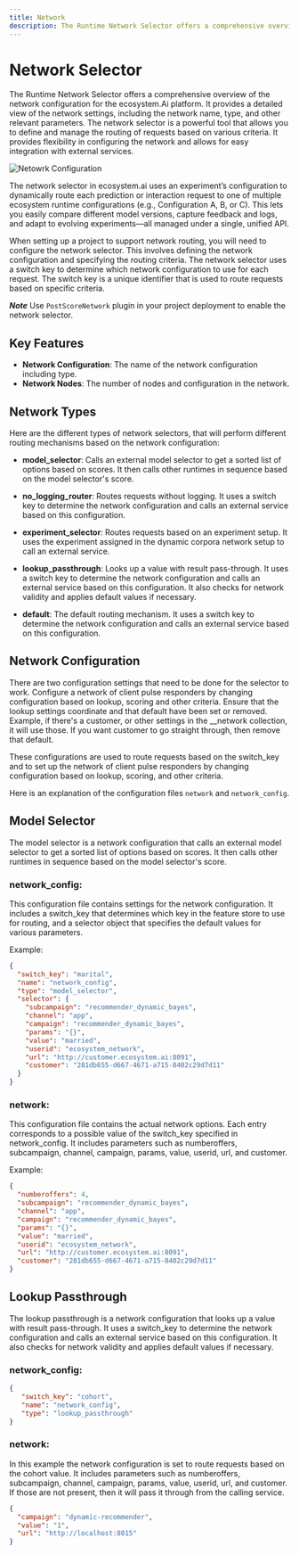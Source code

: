 ```yaml
---
title: Network
description: The Runtime Network Selector offers a comprehensive overview of the network configuration for the ecosystem.Ai platform. It provides a detailed view of the network settings, including the network name, type, and other relevant parameters.
---
```



# Network Selector

The Runtime Network Selector offers a comprehensive overview of the network configuration for the ecosystem.Ai platform. It provides a detailed view of the network settings, including the network name, type, and other relevant parameters. The network selector is a powerful tool that allows you to define and manage the routing of requests based on various criteria. It provides flexibility in configuring the network and allows for easy integration with external services.

![Netowrk Configuration](/images/runtime/network.png)

The network selector in ecosystem.ai uses an experiment’s configuration to dynamically route each prediction or interaction request to one of multiple ecosystem runtime configurations (e.g., Configuration A, B, or C). This lets you easily compare different model versions, capture feedback and logs, and adapt to evolving experiments—all managed under a single, unified API.

When setting up a project to support network routing, you will need to configure the network selector. This involves defining the network configuration and specifying the routing criteria. The network selector uses a switch key to determine which network configuration to use for each request. The switch key is a unique identifier that is used to route requests based on specific criteria.

***Note***
Use ```PostScoreNetwork``` plugin in your project deployment to enable the network selector.

## Key Features

- **Network Configuration**: The name of the network configuration including type.
- **Network Nodes**: The number of nodes and configuration in the network.

## Network Types

Here are the different types of network selectors, that will perform different routing mechanisms based on the network configuration:

- **model_selector**:
Calls an external model selector to get a sorted list of options based on scores. It then calls other runtimes in sequence based on the model selector's score.

- **no_logging_router**:
Routes requests without logging. It uses a switch key to determine the network configuration and calls an external service based on this configuration.

- **experiment_selector**:
Routes requests based on an experiment setup. It uses the experiment assigned in the dynamic corpora network setup to call an external service.

- **lookup_passthrough**:
Looks up a value with result pass-through. It uses a switch key to determine the network configuration and calls an external service based on this configuration. It also checks for network validity and applies default values if necessary.

- **default**:
The default routing mechanism. It uses a switch key to determine the network configuration and calls an external service based on this configuration.

## Network Configuration

There are two configuration settings that need to be done for the selector to work. Configure a network of client pulse responders by changing configuration based on lookup, scoring and other criteria. Ensure that the lookup settings coordinate and that default have been set or removed. Example, if there's a customer, or other settings in the __network collection, it will use those. If you want customer to go straight through, then remove that default.

These configurations are used to route requests based on the switch_key and to set up the network of client pulse responders by changing configuration based on lookup, scoring, and other criteria.

Here is an explanation of the configuration files ```network``` and ```network_config```.

## Model Selector

The model selector is a network configuration that calls an external model selector to get a sorted list of options based on scores. It then calls other runtimes in sequence based on the model selector's score.

### **network_config**:
This configuration file contains settings for the network configuration. It includes a switch_key that determines which key in the feature store to use for routing, and a selector object that specifies the default values for various parameters.

Example:
```json
{
  "switch_key": "marital",
  "name": "network_config",
  "type": "model_selector",
  "selector": {
    "subcampaign": "recommender_dynamic_bayes",
    "channel": "app",
    "campaign": "recommender_dynamic_bayes",
    "params": "{}",
    "value": "married",
    "userid": "ecosystem_network",
    "url": "http://customer.ecosystem.ai:8091",
    "customer": "281db655-d667-4671-a715-8402c29d7d11"
  }
}
```

### **network**:
This configuration file contains the actual network options. Each entry corresponds to a possible value of the switch_key specified in network_config. It includes parameters such as numberoffers, subcampaign, channel, campaign, params, value, userid, url, and customer.

Example:
```json
{
  "numberoffers": 4,
  "subcampaign": "recommender_dynamic_bayes",
  "channel": "app",
  "campaign": "recommender_dynamic_bayes",
  "params": "{}",
  "value": "married",
  "userid": "ecosystem_network",
  "url": "http://customer.ecosystem.ai:8091",
  "customer": "281db655-d667-4671-a715-8402c29d7d11"
}
```

## Lookup Passthrough

The lookup passthrough is a network configuration that looks up a value with result pass-through. It uses a switch_key to determine the network configuration and calls an external service based on this configuration. It also checks for network validity and applies default values if necessary.

### **network_config**:
```json
{
   "switch_key": "cohort",
   "name": "network_config",
   "type": "lookup_passthrough"
}
```

### **network**:
In this example the network configuration is set to route requests based on the cohort value. It includes parameters such as numberoffers, subcampaign, channel, campaign, params, value, userid, url, and customer. If those are not present, then it will pass it through from the calling service.
```json
{
  "campaign": "dynamic-recommender",
  "value": "1",
  "url": "http://localhost:8015"
}
```
